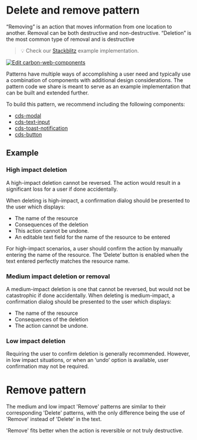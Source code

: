 


<Meta of={deleteStories} />

# Delete and remove pattern

“Removing” is an action that moves information from one location to another. Removal can be both destructive and non-destructive. “Deletion” is the most common type of removal and is destructive

> 💡 Check our
> [Stackblitz](https://stackblitz.com/github/szinta/ibm-products/tree/deletePattern/packages/ibm-products-web-components/examples/delete-pattern)
> example implementation.

[![Edit carbon-web-components](https://developer.stackblitz.com/img/open_in_stackblitz.svg)](https://stackblitz.com/github/szinta/ibm-products/tree/deletePattern/packages/ibm-products-web-components/examples/delete-pattern)

Patterns have multiple ways of accomplishing a user need and typically use a combination of components with additional design considerations. The pattern code we share is meant to serve as an example implementation that can be built and extended further.

To build this pattern, we recommend including the following components:
- [cds-modal](https://web-components.carbondesignsystem.com/?path=/docs/components-modal)
- [cds-text-input](https://web-components.carbondesignsystem.com/?path=/docs/components-text-input--overview)
- [cds-toast-notification](https://web-components.carbondesignsystem.com/?path=/docs/components-notifications-toast--overview)
- [cds-button](https://web-components.carbondesignsystem.com/?path=/docs/components-button--overview)

## Example

### High impact deletion

A high-impact deletion cannot be reversed. The action would result in a significant loss for a user if done accidentally.

When deleting is high-impact, a confirmation dialog should be presented to the user which displays:

- The name of the resource
- Consequences of the deletion
- This action cannot be undone.
- An editable text field for the name of the resource to be entered

For high-impact scenarios, a user should confirm the action by manually entering the name of the resource. The ‘Delete’ button is enabled when the text entered perfectly matches the resource name.

<Canvas layout="fullscreen" >
  <Story of={deleteStories.highImpactDeletion} />
</Canvas>

### Medium impact deletion or removal

A medium-impact deletion is one that cannot be reversed, but would not be catastrophic if done accidentally. When deleting is medium-impact, a confirmation dialog should be presented to the user which displays:

- The name of the resource
- Consequences of the deletion
- The action cannot be undone.
 
<Canvas layout="fullscreen" >
  <Story of={deleteStories.mediumImpactDeletion} />
</Canvas>

### Low impact deletion

Requiring the user to confirm deletion is generally recommended. However, in low impact situations, or when an ‘undo’ option is available, user confirmation may not be required.

<Canvas layout="fullscreen" >
  <Story of={deleteStories.lowImpactDeletion} />
</Canvas>

# Remove pattern

The medium and low impact 'Remove' patterns are similar to their corresponding 'Delete' patterns, with the only difference being the use of 'Remove' instead of 'Delete' in the text.

'Remove' fits better when the action is reversible or not truly destructive. 
